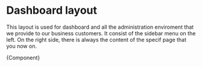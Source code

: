 
<Meta title="Layouts/Dashboard" component={Dashboard} />

# Dashboard layout

This layout is used for dashboard and all the administration enviroment that we provide to our business customers. It consist of the sidebar menu on the left. On the right side, there is always the content of the specif page that you now on.


<Canvas>
  <Story name="Dashboard">{Component}</Story>
</Canvas>
